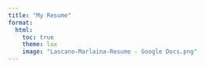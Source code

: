 ```yaml
---
title: "My Resume"
format:
  html:
    toc: true
    theme: lux
    image: "Lascano-Marlaina-Resume - Google Docs.png"
---
```

